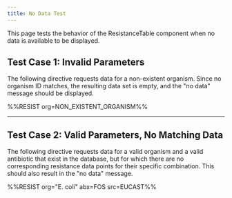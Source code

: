 ```yaml
---
title: No Data Test
---
```


This page tests the behavior of the ResistanceTable component when no data is available to be displayed.

## Test Case 1: Invalid Parameters

The following directive requests data for a non-existent organism. Since no organism ID matches, the resulting data set is empty, and the "no data" message should be displayed.

%%RESIST org=NON_EXISTENT_ORGANISM%%

---

## Test Case 2: Valid Parameters, No Matching Data

The following directive requests data for a valid organism and a valid antibiotic that exist in the database, but for which there are no corresponding resistance data points for their specific combination. This should also result in the "no data" message.

%%RESIST org="E. coli" abx=FOS src=EUCAST%%
